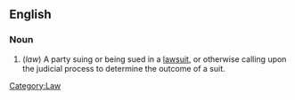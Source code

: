 ==English==
===Noun===
# (''law'') A party suing or being sued in a [[lawsuit]], or otherwise calling upon the judicial process to determine the outcome of a suit. [[Category:Law]]